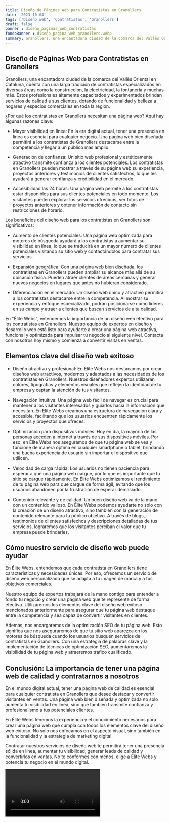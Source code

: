 ```yaml
---
title: Diseño de Páginas Web para Contratistas en Granollers
date: '2023-10-04'
tags: ['Diseño web', 'Contratistas', 'Granollers']
draft: false
banner : diseño_paginas_web_contratistas
fondoBanner : diseño_pagina_web_granollers.webp
summary: Granollers, una encantadora ciudad de la comarca del Vallès Oriental en Cataluña, cuenta con una larga tradición de contratistas especializados en diversas áreas como la construcción, la electricidad, la fontanería y muchas más. Estos profesionales altamente capacitados y experimentados brindan servicios de calidad a sus clientes, dotando de funcionalidad y belleza a hogares y espacios comerciales en toda la región.
---
```


## Diseño de Páginas Web para Contratistas en Granollers

Granollers, una encantadora ciudad de la comarca del Vallès Oriental en Cataluña, cuenta con una larga tradición de contratistas especializados en diversas áreas como la construcción, la electricidad, la fontanería y muchas más. Estos profesionales altamente capacitados y experimentados brindan servicios de calidad a sus clientes, dotando de funcionalidad y belleza a hogares y espacios comerciales en toda la región.

¿Por qué los contratistas en Granollers necesitan una página web? Aquí hay algunas razones clave:

- Mayor visibilidad en línea: En la era digital actual, tener una presencia en línea es esencial para cualquier negocio. Una página web bien diseñada permitirá a los contratistas de Granollers destacarse entre la competencia y llegar a un público más amplio.

- Generación de confianza: Un sitio web profesional y estéticamente atractivo transmite confianza a los clientes potenciales. Los contratistas en Granollers pueden mostrar a través de su página web su experiencia, proyectos anteriores y testimonios de clientes satisfechos, lo que les ayudará a generar confianza y credibilidad en el mercado.

- Accesibilidad las 24 horas: Una página web permite a los contratistas estar disponibles para sus clientes potenciales en todo momento. Los visitantes pueden explorar los servicios ofrecidos, ver fotos de proyectos anteriores y obtener información de contacto sin restricciones de horario.

Los beneficios del diseño web para los contratistas en Granollers son significativos:

- Aumento de clientes potenciales: Una página web optimizada para motores de búsqueda ayudará a los contratistas a aumentar su visibilidad en línea, lo que se traducirá en un mayor número de clientes potenciales visitando su sitio web y contactándolos para contratar sus servicios.

- Expansión geográfica: Con una página web bien diseñada, los contratistas en Granollers pueden ampliar su alcance más allá de su ubicación física. Pueden atraer clientes de áreas cercanas y generar nuevos negocios en lugares que antes no hubieran considerado.

- Diferenciación en el mercado: Un diseño web único y atractivo permitirá a los contratistas destacarse entre la competencia. Al mostrar su experiencia y enfoque especializado, podrán posicionarse como líderes en su campo y atraer a clientes que buscan servicios de alta calidad.

En "Élite Webs", entendemos la importancia de un diseño web efectivo para los contratistas en Granollers. Nuestro equipo de expertos en diseño y desarrollo web está listo para ayudarte a crear una página web atractiva, funcional y optimizada para impulsar tu negocio al siguiente nivel. Contacta con nosotros hoy mismo y comienza a convertir visitas en ventas.

<GifSeo />

<Cta />

## Elementos clave del diseño web exitoso

- Diseño atractivo y profesional: En Élite Webs nos destacamos por crear diseños web atractivos, modernos y adaptados a las necesidades de los contratistas en Granollers. Nuestros diseñadores expertos utilizarán colores, tipografías y elementos visuales que reflejen la identidad de tu empresa y captan la atención de tus visitantes.

- Navegación intuitiva: Una página web fácil de navegar es crucial para mantener a los visitantes interesados y guiarlos hacia la información que necesitan. En Élite Webs creamos una estructura de navegación clara y accesible, facilitando que los usuarios encuentren rápidamente los servicios y proyectos que ofreces.

- Optimización para dispositivos móviles: Hoy en día, la mayoría de las personas acceden a internet a través de sus dispositivos móviles. Por eso, en Élite Webs nos aseguramos de que tu página web se vea y funcione de manera óptima en cualquier smartphone o tablet, brindando una buena experiencia de usuario sin importar el dispositivo que utilicen.

- Velocidad de carga rápida: Los usuarios no tienen paciencia para esperar a que una página web cargue, por lo que es importante que tu sitio se cargue rápidamente. En Élite Webs optimizamos el rendimiento de tu página web para que cargue de forma ágil, evitando que los usuarios abandonen por la frustración de esperar demasiado.

- Contenido relevante y de calidad: Un buen diseño web va de la mano con un contenido valioso. En Élite Webs podemos ayudarte no solo con la creación de un diseño atractivo, sino también con la generación de contenido relevante para tu público objetivo. A través de blogs, testimonios de clientes satisfechos y descripciones detalladas de tus servicios, lograremos que los visitantes perciban el valor que tu empresa puede brindarles.

## Cómo nuestro servicio de diseño web puede ayudar

En Élite Webs, entendemos que cada contratista en Granollers tiene características y necesidades únicas. Por eso, ofrecemos un servicio de diseño web personalizado que se adapta a tu imagen de marca y a tus objetivos comerciales.

Nuestro equipo de expertos trabajará de la mano contigo para entender a fondo tu negocio y crear una página web que te represente de forma efectiva. Utilizaremos los elementos clave del diseño web exitoso mencionados anteriormente para asegurar que tu página web destaque entre la competencia y sea capaz de convertir visitantes en clientes.

Además, nos encargaremos de la optimización SEO de tu página web. Esto significa que nos aseguraremos de que tu sitio web aparezca en los motores de búsqueda cuando los usuarios busquen servicios de contratistas en Granollers. Con una estrategia de palabras clave y la implementación de técnicas de optimización SEO, aumentaremos la visibilidad de tu página web y atraeremos tráfico cualificado.

## Conclusión: La importancia de tener una página web de calidad y contratarnos a nosotros

En el mundo digital actual, tener una página web de calidad es esencial para cualquier contratista en Granollers que desee destacar y convertir visitantes en ventas. Una página web bien diseñada y optimizada no solo aumenta tu visibilidad en línea, sino que también transmite confianza y profesionalismo a tus potenciales clientes.

En Élite Webs tenemos la experiencia y el conocimiento necesarios para crear una página web que cumpla con todos los elementos clave del diseño web exitoso. No solo nos enfocamos en el aspecto visual, sino también en la funcionalidad y la estrategia de marketing digital.

Contratar nuestros servicios de diseño web te permitirá tener una presencia sólida en línea, aumentar tu visibilidad, generar leads de calidad y convertirlos en ventas. No te conformes con menos, elige a Élite Webs y potencia tu negocio en el mundo digital.

<Video />

<CtaBot job='Contratistas' city='Granollers'/>

<Gmaps query='Granollers+españa+maps' />